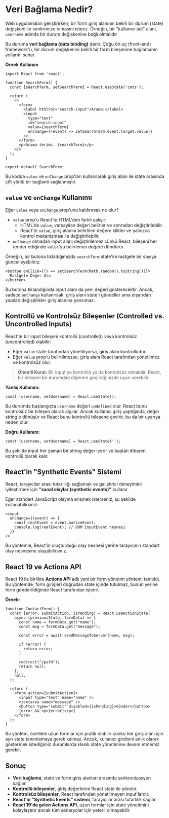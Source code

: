 # Veri Bağlama Nedir?

Web uygulamaları geliştirirken, bir form giriş alanının belirli bir durum (state) değişkeni ile senkronize olmasını isteriz. Örneğin, bir "kullanıcı adı" alanı, `username` adında bir durum değişkenine bağlı olmalıdır.

Bu duruma **veri bağlama (data binding)** denir. Çoğu ön uç (front-end) framework'ü, bir durum değişkenini belirli bir form bileşenine bağlamanın yollarını sunar.

**Örnek Kullanım**

```
import React from 'react';

function SearchForm() {
  const [searchTerm, setSearchTerm] = React.useState('cats');

  return (
    <>
      <form>
        <label htmlFor="search-input">Arama:</label>
        <input
          type="text"
          id="search-input"
          value={searchTerm}
          onChange={(event) => setSearchTerm(event.target.value)}
        />
      </form>
      <p>Arama terimi: {searchTerm}</p>
    </>
  );
}

export default SearchForm;
```

Bu kodda `value` ve `onChange` prop'ları kullanılarak giriş alanı ile state arasında çift yönlü bir bağlantı sağlanmıştır.

## `value` ve `onChange` Kullanımı

Eğer `value` veya `onChange` prop'unu kaldırırsak ne olur?

- `value` prop'u React'te HTML'den farklı çalışır:
  - HTML'de `value`, varsayılan değeri belirler ve sonradan değiştirilebilir.
  - React'te `value`, giriş alanını belirtilen değere kilitler ve yalnızca kontrol mekanizması ile değiştirilebilir.
- `onChange` olmadan input alanı değiştirilemez çünkü React, bileşeni her render ettiğinde `value`'yu belirlenen değere döndürür.

Örneğin, bir butona tıkladığımızda `searchTerm` state'ini rastgele bir sayıya güncelleyebiliriz:

```
<button onClick={() => setSearchTerm(Math.random().toString())}>
  Rastgele Değer Ata
</button>
```

Bu butona tıklandığında input alanı da yeni değeri gösterecektir. Ancak, sadece `onChange` kullanırsak, giriş alanı state'i günceller ama dışarıdan yapılan değişiklikler giriş alanına yansımaz.

## Kontrollü ve Kontrolsüz Bileşenler (Controlled vs. Uncontrolled Inputs)

React'te bir input bileşeni kontrollü (controlled) veya kontrolsüz (uncontrolled) olabilir:

- Eğer `value` state tarafından yönetiliyorsa, giriş alanı kontrollüdür.
- Eğer `value` prop'u belirtilmezse, giriş alanı React tarafından yönetilmez ve kontrolsüz olur.

> **Önemli Kural:** Bir input ya kontrollü ya da kontrolsüz olmalıdır. React, bir bileşeni bir durumdan diğerine geçirdiğinizde uyarı verebilir.

**Yanlış Kullanım:**

```
const [username, setUsername] = React.useState();
```

Bu durumda başlangıçta `username` değeri `undefined` olur. React bunu kontrolsüz bir bileşen olarak algılar. Ancak kullanıcı giriş yaptığında, değer string'e dönüşür ve React bunu kontrollü bileşene çevirir, bu da bir uyarıya neden olur.

**Doğru Kullanım:**

```
const [username, setUsername] = React.useState('');
```

Bu şekilde input her zaman bir string değer içerir ve baştan itibaren kontrollü olarak kalır.

## React'in "Synthetic Events" Sistemi

React, tarayıcılar arası tutarlılığı sağlamak ve geliştirici deneyimini iyileştirmek için **"sanal olaylar (synthetic events)"** kullanır.

Eğer standart JavaScript olayına erişmek isterseniz, şu şekilde kullanabilirsiniz:

```
<input
  onChange={(event) => {
    const realEvent = event.nativeEvent;
    console.log(realEvent); // DOM InputEvent nesnesi
  }}
/>
```

Bu yöntemle, React’in oluşturduğu olay nesnesi yerine tarayıcının standart olay nesnesine ulaşabilirsiniz.

## React 19 ve Actions API

React 19 ile birlikte **Actions API** adlı yeni bir form yönetim yöntemi tanıtıldı. Bu yöntemde, form girişleri doğrudan state içinde tutulmaz, bunun yerine form gönderildiğinde React tarafından işlenir.

**Örnek:**

```
function ContactForm() {
  const [error, submitAction, isPending] = React.useActionState(
    async (previousState, formData) => {
      const name = formData.get("name");
      const msg = formData.get("message");

      const error = await sendMessageToServer(name, msg);

      if (error) {
        return error;
      }

      redirect("/path");
      return null;
    },
    null,
  );

  return (
    <form action={submitAction}>
      <input type="text" name="name" />
      <textarea name="message" />
      <button type="submit" disabled={isPending}>Gönder</button>
      {error && <p>{error}</p>}
    </form>
  );
}
```

Bu yöntem, özellikle uzun formlar için pratik olabilir çünkü her giriş alanı için ayrı state tanımlamaya gerek kalmaz. Ancak, kullanıcı girdisini anlık olarak göstermek istediğimiz durumlarda klasik state yönetimine devam etmemiz gerekir.

## Sonuç

- **Veri bağlama**, state ve form giriş alanları arasında senkronizasyon sağlar.
- **Kontrollü bileşenler**, giriş değerlerini React state ile yönetir.
- **Kontrolsüz bileşenler**, React tarafından yönetilmeyen input'lardır.
- **React'in "Synthetic Events" sistemi**, tarayıcılar arası tutarlılık sağlar.
- **React 19'da gelen Actions API**, uzun formlar için state yönetimini kolaylaştırır ancak tüm senaryolar için yeterli olmayabilir.
